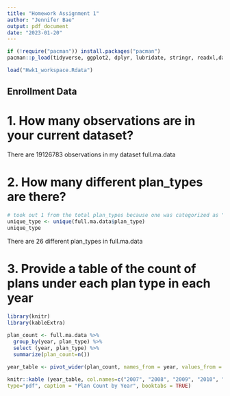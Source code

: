 ```yaml
---
title: "Homework Assignment 1"
author: "Jennifer Bae"
output: pdf_document
date: "2023-01-20"
---
```


```r

if (!require("pacman")) install.packages("pacman")
pacman::p_load(tidyverse, ggplot2, dplyr, lubridate, stringr, readxl,data.table, gdata, scales, kableExtra)

```

```r
load("Hwk1_workspace.Rdata")
```

## Enrollment Data

# 1. How many observations are in your current dataset?
There are 19126783 observations in my dataset full.ma.data


# 2. How many different plan_types are there?

```r
# took out 1 from the total plan_types because one was categorized as "NA"
unique_type <- unique(full.ma.data$plan_type)
unique_type
```
There are 26 different plan_types in full.ma.data


# 3. Provide a table of the count of plans under each plan type in each year

```r
library(knitr)
library(kableExtra)
        
plan_count <- full.ma.data %>% 
  group_by(year, plan_type) %>%
  select (year, plan_type) %>%
  summarize(plan_count=n())

year_table <- pivot_wider(plan_count, names_from = year, values_from = plan_count)

knitr::kable (year_table, col.names=c("2007", "2008", "2009", "2010", "2011", "2012", "2013", "2014", "2015"), 
type="pdf", caption = "Plan Count by Year", booktabs = TRUE)


```

